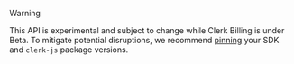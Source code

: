 > [!WARNING]
>
> This API is experimental and subject to change while Clerk Billing is under Beta. To mitigate potential disruptions, we recommend [pinning](https://docs.renovatebot.com/dependency-pinning/#what-is-dependency-pinning) your SDK and `clerk-js` package versions.
